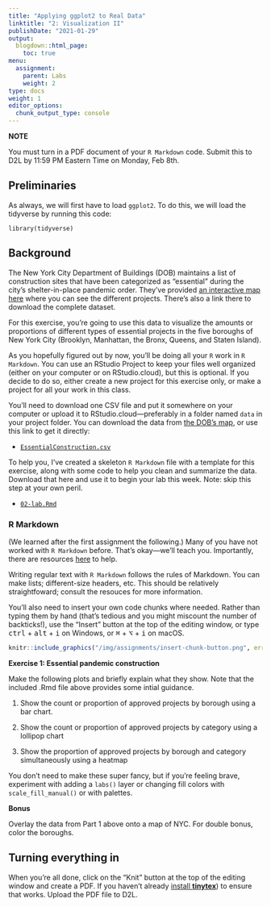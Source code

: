 ```yaml
---
title: "Applying ggplot2 to Real Data"
linktitle: "2: Visualization II"
publishDate: "2021-01-29"
output:
  blogdown::html_page:
    toc: true
menu:
  assignment:
    parent: Labs
    weight: 2
type: docs
weight: 1
editor_options:
  chunk_output_type: console
---
```


:::fyi

**NOTE**

You must turn in a PDF document of your `R Markdown` code. Submit this to D2L by 11:59 PM Eastern Time on Monday, Feb 8th.

:::

## Preliminaries
As always, we will first have to load ``ggplot2``. To do this, we will load the tidyverse by running this code:

```
library(tidyverse)
```

## Background

The New York City Department of Buildings (DOB) maintains a list of construction sites that have been categorized as "essential" during the city's shelter-in-place pandemic order. They've provided [an interactive map here](https://www1.nyc.gov/assets/buildings/html/essential-active-construction.html) where you can see the different projects. There's also a link there to download the complete dataset.

For this exercise, you're going to use this data to visualize the amounts or proportions of different types of essential projects in the five boroughs of New York City (Brooklyn, Manhattan, the Bronx, Queens, and Staten Island).

As you hopefully figured out by now, you'll be doing all your `R` work in `R Markdown`. You can use an RStudio Project to keep your files well organized (either on your computer or on RStudio.cloud), but this is optional. If you decide to do so, either create a new project for this exercise only, or make a project for all your work in this class.

You'll need to download one CSV file and put it somewhere on your computer or upload it to RStudio.cloud---preferably in a folder named `data` in your project folder. You can download the data from [the DOB's map](https://www1.nyc.gov/assets/buildings/html/essential-active-construction.html), or use this link to get it directly:

- [<i class="fas fa-file-csv"></i> `EssentialConstruction.csv`](/projects/02-lab/data/EssentialConstruction.csv)

To help you, I've created a skeleton `R Markdown` file with a template for this exercise, along with some code to help you clean and summarize the data. Download that here and use it to begin your lab this week. Note: skip this step at your own peril.

- [<i class="fab fa-r-project"></i> `02-lab.Rmd`](/projects/02-lab/02-lab.Rmd)


### R Markdown

(We learned after the first assignment the following.) Many of you have not worked with `R Markdown` before. That's okay---we'll teach you. Importantly, there are resources [here](/resource/) to help.

Writing regular text with `R Markdown` follows the rules of Markdown. You can make lists; different-size headers, etc. This should be relatively straightfoward; consult the resouces for more information.

You'll also need to insert your own code chunks where needed. Rather than typing them by hand (that's tedious and you might miscount the number of backticks!), use the "Insert" button at the top of the editing window, or type <kbd>ctrl</kbd> + <kbd>alt</kbd> + <kbd>i</kbd> on Windows, or <kbd>⌘</kbd> + <kbd>⌥</kbd> + <kbd>i</kbd> on macOS.

```r
knitr::include_graphics("/img/assignments/insert-chunk-button.png", error = FALSE)
```

:::fyi
__Exercise 1: Essential pandemic construction__

Make the following plots and briefly explain what they show. Note that the included .Rmd file above provides some intial guidance.

1. Show the count or proportion of approved projects by borough using a bar chart.

2. Show the count or proportion of approved projects by category using a lollipop chart

3. Show the proportion of approved projects by borough and category simultaneously using a heatmap

You don't need to make these super fancy, but if you're feeling brave, experiment with adding a `labs()` layer or changing fill colors with `scale_fill_manual()` or with palettes.

__Bonus__

Overlay the data from Part 1 above onto a map of NYC. For double bonus, color the boroughs.

:::

## Turning everything in

When you're all done, click on the "Knit" button at the top of the editing window and create a PDF. If you haven't already [install **tinytex**](/resource/install/#install-tinytex)) to ensure that works. Upload the PDF file to D2L.
